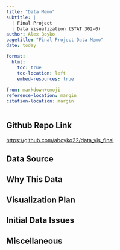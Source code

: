 ```yaml
---
title: "Data Memo"
subtitle: |
  | Final Project 
  | Data Visualization (STAT 302-0)
author: Alex Boyko
pagetitle: "Final Project Data Memo"
date: today

format:
  html:
    toc: true
    toc-location: left
    embed-resources: true
    
from: markdown+emoji 
reference-location: margin
citation-location: margin
---
```


::: {.callout-tip icon=false}

## Github Repo Link

[https://github.com/aboyko22/data_vis_final](https://github.com/aboyko22/data_vis_final4)

:::

## Data Source

## Why This Data

## Visualization Plan

## Initial Data Issues

## Miscellaneous
